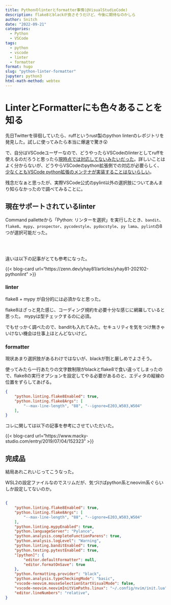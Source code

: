 ```yaml
---
title: Pythonのlinterとformatter事情(@VisualStudioCode)
description: flake8とblackが良さそうだけど、今後に期待なのかしら
author: Snitch
date: "2022-09-21"
categories:
  - Python
  - VSCode
tags:
  - python
  - vscode
  - linter
  - formatter
format: hugo
slug: "python-linter-formatter"
jupyter: python3
html-math-method: webtex
---
```


# LinterとFormatterにも色々あることを知る

先日Twitterを徘徊していたら、ruffというrust製のpython linterのレポジトリを発見した。試しに使ってみたら本当に爆速で驚き😲

で、自分はVSCodeユーザーなので、どうやったらVSCodeのlinterとしてruffを使えるのだろうと思ったら[現時点では対応してないみたいだった](https://github.com/charliermarsh/ruff/issues/118)。詳しいことはよく分からないが、どうやらVSCodeのpython拡張側での対応が必要らしく、[少なくともVSCode python拡張のメンテナが実装することはないらしい](https://github.com/microsoft/vscode-python/issues/19843)。

残念だなぁと思ったが、実際VSCode公式のpylint以外の選択肢についてあんまり知らなかったので調べてみることに。

## 現在サポートされているlinter

Command palletteから「Python: リンターを選択」を実行したとき、`bandit`、`flake8`、`mypy`、`prospector`、`pycodestyle`、`pydocstyle`、`py lama`、`pylint`の8つが選択可能だった。

<br><br>

違いは以下の記事がとても参考になった。

{{< blog-card url="https://zenn.dev/yhay81/articles/yhay81-202102-pythonlint" >}}

### linter

flake8 + mypy が自分的には必須かなと思った。

flake8はざっと見た感じ、コーディング規約を必要十分な感じに網羅していると思った。
mypyは型チェックするのに必須。

でもせっかく調べたので、banditも入れてみた。セキュリティを気をつけ無きゃいけない機会は仕事上ほとんどないけど。

### formatter

現状あまり選択肢があるわけではないが、blackが割と厳しめでよさそう。

使ってみたら一行あたりの文字数制限がblackとflake8で食い違ってしまったので、flake8の実行オプションを設定してやる必要があるのと、エディタの縦線の位置をずらしてあげる。

```json
{
    "python.linting.flake8Enabled": true,
    "python.linting.flake8Args": [
        "--max-line-length", "88", "--ignore=E203,W503,W504"
    ],
}
```

コレに関しては以下の記事を参考にさせていただいた。

{{< blog-card url="https://www.macky-studio.com/entry/2019/07/04/152323" >}}

## 完成品

結局あれこれいじってこうなった。

WSL2の設定ファイルなのでスリムだが、気づけばpython系とneovim系ぐらいしか設定してないのか。

```json

{
    "python.linting.flake8Enabled": true,
    "python.linting.flake8Args": [
        "--max-line-length", "88", "--ignore=E203,W503,W504"
    ],
    "python.linting.mypyEnabled": true,
    "python.languageServer": "Pylance",
    "python.analysis.completeFunctionParens": true,
    "python.analysis.logLevel": "Warning",
    "python.linting.banditEnabled": true,
    "python.testing.pytestEnabled": true,
    "[python]": {
        "editor.defaultFormatter": null,
        "editor.formatOnSave": true
    },
    "python.formatting.provider": "black",
    "python.analysis.typeCheckingMode": "basic",
    "vscode-neovim.mouseSelectionStartVisualMode": false,
    "vscode-neovim.neovimInitVimPaths.linux": "~/.config/nvim/init.lua",
    "editor.lineNumbers": "relative",
}
```